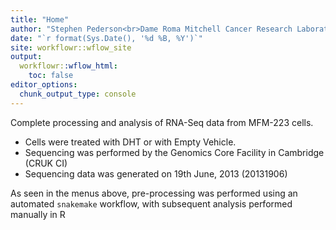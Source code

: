 ```yaml
---
title: "Home"
author: "Stephen Pederson<br>Dame Roma Mitchell Cancer Research Laboratories<br>Adelaide Medical School<br>University of Adelaide"
date: "`r format(Sys.Date(), '%d %B, %Y')`"
site: workflowr::wflow_site
output:
  workflowr::wflow_html:
    toc: false
editor_options:
  chunk_output_type: console
---
```


Complete processing and analysis of RNA-Seq data from MFM-223 cells.

- Cells were treated with DHT or with Empty Vehicle.
- Sequencing was performed by the Genomics Core Facility in Cambridge (CRUK CI)
- Sequencing data was generated on 19th June, 2013 (20131906) 

As seen in the menus above, pre-processing was performed using an automated `snakemake` workflow, with subsequent analysis performed manually in R

